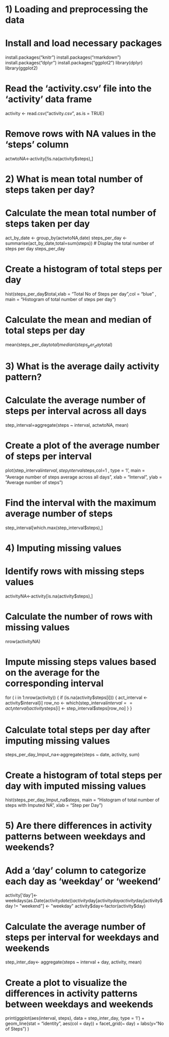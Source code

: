 # 1) Loading and preprocessing the data
# Install and load necessary packages
install.packages("knitr")
install.packages("rmarkdown")
install.packages("dplyr")
install.packages("ggplot2")
library(dplyr)
library(ggplot2)

# Read the 'activity.csv' file into the 'activity' data frame
activity <- read.csv("activity.csv", as.is = TRUE)

# Remove rows with NA values in the 'steps' column
actwtoNA<-activity[!is.na(activity$steps),]

# 2) What is mean total number of steps taken per day?
# Calculate the mean total number of steps taken per day
act_by_date <- group_by(actwtoNA,date)
steps_per_day <- summarise(act_by_date,total=sum(steps))
# Display the total number of steps per day
steps_per_day

# Create a histogram of total steps per day
hist(steps_per_day$total,xlab = "Total No of Steps per day",col = "blue" , 
     main = "Histogram of total number of steps per day")

# Calculate the mean and median of total steps per day
mean(steps_per_day$total)
median(steps_per_day$total)

# 3) What is the average daily activity pattern?
# Calculate the average number of steps per interval across all days
step_interval=aggregate(steps ~ interval, actwtoNA, mean)

# Create a plot of the average number of steps per interval
plot(step_interval$interval, step_interval$steps,col=1 , type = 'l',
     main = "Average number of steps average across all days",
     xlab = "Interval", ylab = "Average number of steps")

# Find the interval with the maximum average number of steps
step_interval[which.max(step_interval$steps),]

# 4) Imputing missing values
# Identify rows with missing steps values
activityNA<-activity[is.na(activity$steps),]

# Calculate the number of rows with missing values
nrow(activityNA)

# Impute missing steps values based on the average for the corresponding interval
for ( i in 1:nrow(activity)) {
  if (is.na(activity$steps[i])) {
    act_interval <- activity$interval[i]
    row_no <- which(step_interval$interval == act_interval)
    activity$steps[i] <- step_interval$steps[row_no]
  }
}

# Calculate total steps per day after imputing missing values
steps_per_day_Imput_na<-aggregate(steps ~ date, activity, sum)

# Create a histogram of total steps per day with imputed missing values
hist(steps_per_day_Imput_na$steps, main = "Histogram of total number of steps with Imputed NA", xlab = "Step per Day")

# 5) Are there differences in activity patterns between weekdays and weekends?
# Add a 'day' column to categorize each day as 'weekday' or 'weekend'
activity['day']<-weekdays(as.Date(activity$date))
activity$day[activity$day %in% c('Saturday','Sunday')] <-"weekend"
activity$day[activity$day != "weekend"] <- "weekday"
activity$day<-factor(activity$day)

# Calculate the average number of steps per interval for weekdays and weekends
step_inter_day<- aggregate(steps ~ interval + day, activity, mean)

# Create a plot to visualize the differences in activity patterns between weekdays and weekends
print(ggplot(aes(interval, steps), data = step_inter_day, type = 'l') + geom_line(stat = "identity", aes(col = day)) + 
        facet_grid(~ day) + labs(y="No of Steps")
)